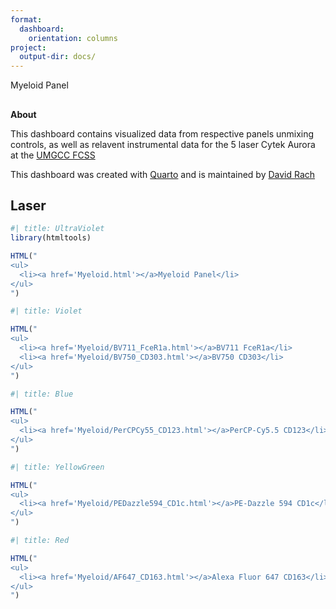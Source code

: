 ```yaml
---
format:
  dashboard:
    orientation: columns
project:
  output-dir: docs/
---
```


Myeloid Panel

## {.sidebar}

**About**

This dashboard contains visualized data from respective panels unmixing controls, as well as relavent instrumental data for the 5 laser Cytek Aurora at the [UMGCC FCSS](https://umgccfcss.github.io/InstrumentQC/)

This dashboard was created with [Quarto](https://quarto.org/) and is maintained by [David Rach](https://github.com/DavidRach)

## Laser {.tabset}

```r
#| title: UltraViolet
library(htmltools)

HTML("
<ul>
  <li><a href='Myeloid.html'></a>Myeloid Panel</li>
</ul>
")

```

```r
#| title: Violet

HTML("
<ul>
  <li><a href='Myeloid/BV711_FceR1a.html'></a>BV711 FceR1a</li>
  <li><a href='Myeloid/BV750_CD303.html'></a>BV750 CD303</li>
</ul>
")

```

```r
#| title: Blue

HTML("
<ul>
  <li><a href='Myeloid/PerCPCy55_CD123.html'></a>PerCP-Cy5.5 CD123</li>
</ul>
")

```

```r
#| title: YellowGreen

HTML("
<ul>
  <li><a href='Myeloid/PEDazzle594_CD1c.html'></a>PE-Dazzle 594 CD1c</li>
</ul>
")

```

```r
#| title: Red

HTML("
<ul>
  <li><a href='Myeloid/AF647_CD163.html'></a>Alexa Fluor 647 CD163</li>
</ul>
")

```


